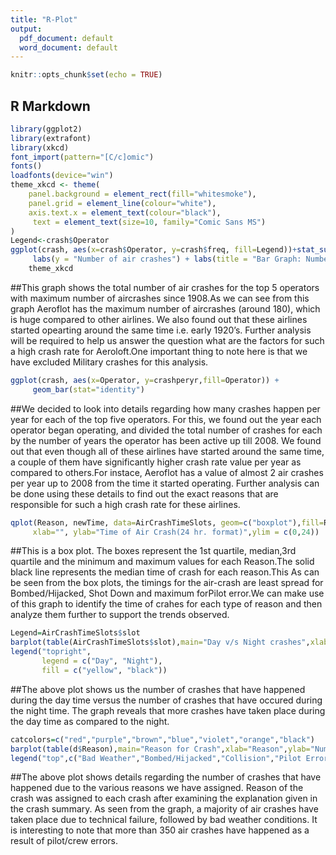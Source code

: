 ---
title: "R-Plot"
output:
  pdf_document: default
  word_document: default
---

```{r setup, include=FALSE}
knitr::opts_chunk$set(echo = TRUE)
```

## R Markdown

```{r crash1}
library(ggplot2)
library(extrafont)
library(xkcd)
font_import(pattern="[C/c]omic")
fonts()
loadfonts(device="win")
theme_xkcd <- theme(
    panel.background = element_rect(fill="whitesmoke"),
    panel.grid = element_line(colour="white"),
    axis.text.x = element_text(colour="black"),
     text = element_text(size=10, family="Comic Sans MS")
)
Legend<-crash$Operator
ggplot(crash, aes(x=crash$Operator, y=crash$freq, fill=Legend))+stat_summary(geom="bar") +
     labs(y = "Number of air crashes") + labs(title = "Bar Graph: Number of air crashes since 1908 for top 5 operators with maximum number of crashes") +scale_x_discrete("Operators", waiver(), NULL)+
    theme_xkcd
```
##This graph shows the total number of air crashes for the top 5 operators with maximum number of aircrashes since 1908.As we can see from this graph Aeroflot has the maximum number of aircrashes (around 180), which is huge compared to other airlines. We also found out that these airlines started opearting around the same time i.e. early 1920's. Further analysis will be required to help us answer the question what are the factors for such a high crash rate for Aeroloft.One important thing to note here is that we have excluded Military crashes for this analysis. 

```{r crash}

ggplot(crash, aes(x=Operator, y=crashperyr,fill=Operator)) + 
     geom_bar(stat="identity") 

```
##We decided to look into details regarding how many crashes happen per year for each of the top five operators. For this, we found out the year each operator began operating, and divided the total number of crashes for each by the number of years the operator has been active up till 2008. We found out that even though all of these airlines have started around the same time, a couple of them have significantly higher crash rate value per year as compared to others.For instace, Aeroflot has a value of almost 2 air crashes per year up to 2008 from the time it started operating. Further analysis can be done using these details to find out the exact reasons that are responsible for such a high crash rate for these airlines. 
	 
```{r AirCrashTimeSlots}
qplot(Reason, newTime, data=AirCrashTimeSlots, geom=c("boxplot"),fill=Reason, main="Times of Air crash by Reason",
     xlab="", ylab="Time of Air Crash(24 hr. format)",ylim = c(0,24))

```
##This is a box plot. The boxes represent the 1st quartile, median,3rd quartile and the minimum and maximum values for each Reason.The solid black line represents the median time of crash for each reason.This As can be seen from the box plots, the timings for the air-crash are least spread for Bombed/Hijacked, Shot Down and maximum forPilot error.We can make use of this graph to identify the time of crahes for each type of reason and then analyze them further to support the trends observed.

```{r AirCrashTimeSlots1}
Legend=AirCrashTimeSlots$slot
barplot(table(AirCrashTimeSlots$slot),main="Day v/s Night crashes",xlab="Time of the day",ylab="Number of Crashes",col=c("yellow","black"),ylim = c(0,2000))
legend("topright", 
       legend = c("Day", "Night"), 
       fill = c("yellow", "black"))
```
##The above plot shows us the number of crashes that have happened during the day time versus the number of crashes that have occured during the night time. The graph reveals that more crashes have taken place during the day time as compared to the night.

```{r d}
catcolors=c("red","purple","brown","blue","violet","orange","black")
barplot(table(d$Reason),main="Reason for Crash",xlab="Reason",ylab="Number of Crashes",col=catcolors,ylim = c(0,2100))
legend("top",c("Bad Weather","Bombed/Hijacked","Collision","Pilot Error","Shot Down","Technical Failure","Unknown"),lwd=8,col=catcolors)
```
##The above plot shows details regarding the number of crashes that have happened due to the various reasons we have assigned. Reason of the crash was assigned to each crash after examining the explanation given in the crash summary. As seen from the graph, a majority of air crashes have taken place due to technical failure, followed by bad weather conditions. It is interesting to note that more than 350 air crashes have happened as a result of pilot/crew errors.



